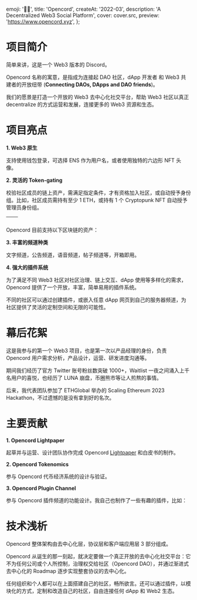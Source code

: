 
  emoji: '🏴‍☠️',
  title: 'Opencord',
  createAt: '2022-03',
  description: 'A Decentralized Web3 Social Platform',
  cover: cover.src,
  preview: 'https://www.opencord.xyz',
};

# 项目简介

简单来讲，这是一个 Web3 版本的 Discord。

Opencord 名称的寓意，是指成为连接起 DAO 社区，dApp 开发者 和 Web3 共建者的开放纽带 (**Connecting DAOs, DApps and DAO friends**)。

我们的愿景是打造一个开放的 Web3 去中心化社交平台，帮助 Web3 社区以真正 decentralize 的方式运营和发展，连接更多的 Web3 资源和生态。

# 项目亮点

**1. Web3 原生**

支持使用钱包登录，可选择 ENS 作为用户名，或者使用独特的六边形 NFT 头像。


<BaseImage src={profile.src} alt="个人主页 Web3 Identity Showcase" />

**2. 灵活的 Token-gating**

校验社区成员的链上资产，需满足指定条件，才有资格加入社区，或自动授予身份组。比如，社区成员需持有至少 1 ETH，或持有 1 个 Cryptopunk NFT 自动授予管理员身份组。



| <TableImage src={server.src} /> | <TableImage src={join.src} /> |
| :-----------------------------: | :---------------------------: |

Opencord 目前支持以下区块链的资产：


<BaseImage src={chains.src} alt="Token-gating 多链支持" />

**3. 丰富的频道种类**

文字频道，公告频道，语音频道，帖子频道等，开箱即用。


<BaseImage src={text.src} alt="文字频道" />


<BaseImage src={voice.src} alt="语音频道" />


<BaseImage src={forum.src} alt="帖子频道" />

**4. 强大的插件系统**

为了满足不同 Web3 社区对社区治理、链上交互、dApp 使用等多样化的需求，Opencord 提供了一个开放，丰富，简单易用的插件系统。

不同的社区可以通过创建插件，或嵌入任意 dApp 网页到自己的服务器频道，为社区提供了灵活的定制空间和无限的可能性。


<BaseImage src={kyberswap.src} alt="KyberSwap" />


<BaseImage src={opensea.src} alt="OpenSea" />


<BaseImage src={stableDiffusion.src} alt="Stable Diffusion" />

# 幕后花絮

这是我参与的第一个 Web3 项目，也是第一次以产品经理的身份，负责 Opencord 用户需求分析，产品设计，运营、研发进度沟通等。

期间我们经历了官方 Twitter 账号粉丝数突破 1000+，Waitlist 一夜之间涌入上千名用户的喜悦，也经历了 LUNA 崩盘，币圈熊市等让人煎熬的事情。

后来，我代表团队参加了 ETHGlobal 举办的 Scaling Ethereum 2023 Hackathon，不过遗憾的是没有拿到好的名次。

# 主要贡献

**1. Opencord Lightpaper**

起草并与运营、设计团队协作完成 Opencord [Lightpaper](https://www.opencord.xyz/lightpaper/) 和白皮书的制作。


<a href="https://www.opencord.xyz/lightpaper/" target="_blank">
  <BaseImage src={lightpaper.src} alt="Opencord Lightpaper" />
</a>

**2. Opencord Tokenomics**

参与 Opencord 代币经济系统的设计与验证。


<BaseImage src={token.src} />


<BaseImage src={schedule.src} alt="10 Year Token Release Schedule" />

**3. Opencord Plugin Channel**

参与 Opencord 插件频道的功能设计。我自己也制作了一些有趣的插件，比如：


<BaseImage src={cryptoHeatmap.src} alt="Crypto Heatmap" />


<BaseImage src={chat.src} alt="WeChat GPT" />

# 技术浅析

Opencord 整体架构由去中心化层，协议层和客户端应用层 3 部分组成。


<BaseImage src={architecture.src} alt="Opencord Architecture" />

Opencord 从诞生的那一刻起，就决定要做一个真正开放的去中心化社交平台：它不为任何公司或个人所控制，治理权交给社区（Opencord DAO），并通过渐进式去中心化的 Roadmap 逐步实现整套协议的去中心化。

任何组织和个人都可以在上面搭建自己的社区，畅所欲言。还可以通过插件，以模块化的方式，定制和改造自己的社区，自由连接任何 dApp 和 Web2 生态。


<BaseImage src={banner.src} />
